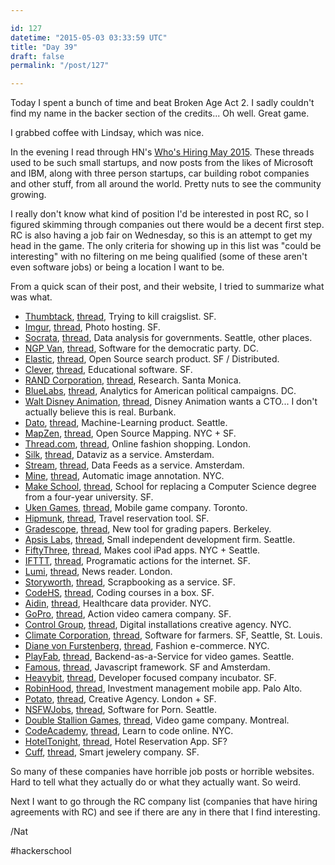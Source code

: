 ```yaml
---

id: 127
datetime: "2015-05-03 03:33:59 UTC"
title: "Day 39"
draft: false
permalink: "/post/127"

---
```


Today I spent a bunch of time and beat Broken Age Act 2. I sadly couldn't find my name in the backer section of the credits... Oh well. Great game.

I grabbed coffee with Lindsay, which was nice.

In the evening I read through HN's [Who's Hiring May 2015](https://news.ycombinator.com/item?id=9471287). These threads used to be such small startups, and now posts from the likes of Microsoft and IBM, along with three person startups, car building robot companies and other stuff, from all around the world. Pretty nuts to see the community growing.

I really don't know what kind of position I'd be interested in post RC, so I figured skimming through companies out there would be a decent first step. RC is also having a job fair on Wednesday, so this is an attempt to get my head in the game. The only criteria for showing up in this list was "could be interesting" with no filtering on me being qualified (some of these aren't even software jobs) or being a location I want to be.

From a quick scan of their post, and their website, I tried to summarize what was what.

 - [Thumbtack](https://www.thumbtack.com/), [thread](https://news.ycombinator.com/item?id=9472241), Trying to kill craigslist. SF.
 - [Imgur](https://imgur.com/), [thread](https://news.ycombinator.com/item?id=9472028), Photo hosting. SF.
 - [Socrata](http://www.socrata.com/), [thread](https://news.ycombinator.com/item?id=9473694), Data analysis for governments. Seattle, other places.
 - [NGP Van](https://ngpvan.ngpvanhost.com/), [thread](https://news.ycombinator.com/item?id=9472342), Software for the democratic party. DC.
 - [Elastic](https://www.elastic.co/), [thread](https://news.ycombinator.com/item?id=9471977), Open Source search product. SF / Distributed.
 - [Clever](https://clever.com/), [thread](https://news.ycombinator.com/item?id=9471440), Educational software. SF.
 - [RAND Corporation](http://www.rand.org/), [thread](https://news.ycombinator.com/item?id=9471352), Research. Santa Monica.
 - [BlueLabs](http://www.bluelabs.com/), [thread](https://news.ycombinator.com/item?id=9474487), Analytics for American political campaigns. DC.
 - [Walt Disney Animation](http://www.disneyanimation.com/), [thread](https://news.ycombinator.com/item?id=9473336), Disney Animation wants a CTO... I don't actually believe this is real. Burbank.
 - [Dato](https://dato.com/), [thread](https://news.ycombinator.com/item?id=9474575), Machine-Learning product. Seattle.
 - [MapZen](https://mapzen.com/), [thread](https://news.ycombinator.com/item?id=9475254), Open Source Mapping. NYC + SF.
 - [Thread.com](http://thread.com), [thread](https://news.ycombinator.com/item?id=9471656), Online fashion shopping. London.
 - [Silk](https://www.silk.co/), [thread](https://news.ycombinator.com/item?id=9472804), Dataviz as a service. Amsterdam.
 - [Stream](https://getstream.io/), [thread](https://news.ycombinator.com/item?id=9471509), Data Feeds as a service. Amsterdam.
 - [Mine](http://www.mine.nyc/), [thread](https://news.ycombinator.com/item?id=9472831), Automatic image annotation. NYC.
 - [Make School](https://www.makeschool.com/), [thread](https://news.ycombinator.com/item?id=9473952), School for replacing a Computer Science degree from a four-year university. SF.
 - [Uken Games](http://uken.com/), [thread](https://news.ycombinator.com/item?id=9472344), Mobile game company. Toronto.
 - [Hipmunk](https://www.hipmunk.com/), [thread](https://news.ycombinator.com/item?id=9473183), Travel reservation tool. SF.
 - [Gradescope](https://gradescope.com/), [thread](https://news.ycombinator.com/item?id=9474437), New tool for grading papers. Berkeley.
 - [Apsis Labs](http://apsis.io/), [thread](https://news.ycombinator.com/item?id=9472492), Small independent development firm. Seattle.
 - [FiftyThree](http://www.fiftythree.com/), [thread](https://news.ycombinator.com/item?id=9475577), Makes cool iPad apps. NYC + Seattle.
 - [IFTTT](https://ifttt.com/), [thread](https://news.ycombinator.com/item?id=9474046), Programatic actions for the internet. SF.
 - [Lumi](https://lumi.do/join), [thread](https://news.ycombinator.com/item?id=9474587), News reader. London.
 - [Storyworth](https://www.storyworth.com/), [thread](https://news.ycombinator.com/item?id=9473089), Scrapbooking as a service. SF.
 - [CodeHS](https://codehs.com/), [thread](https://news.ycombinator.com/item?id=9472561), Coding courses in a box. SF.
 - [Aidin](http://www.myaidin.com/), [thread](https://news.ycombinator.com/item?id=9472772), Healthcare data provider. NYC.
 - [GoPro](http://gopro.com/), [thread](https://news.ycombinator.com/item?id=9472317), Action video camera company. SF.
 - [Control Group](http://www.controlgroup.com), [thread](https://news.ycombinator.com/item?id=9471759), Digital installations creative agency. NYC.
 - [Climate Corporation](http://www.climate.com/), [thread](https://news.ycombinator.com/item?id=9472135), Software for farmers. SF, Seattle, St. Louis.
 - [Diane von Furstenberg](http://www.dvf.com/), [thread](https://news.ycombinator.com/item?id=9471317), Fashion e-commerce. NYC.
 - [PlayFab](https://www.playfab.com/), [thread](https://news.ycombinator.com/item?id=9473046), Backend-as-a-Service for video games. Seattle.
 - [Famous](http://famo.us/), [thread](https://news.ycombinator.com/item?id=9474253), Javascript framework. SF and Amsterdam.
 - [Heavybit](http://www.heavybit.com/), [thread](https://news.ycombinator.com/item?id=9475065), Developer focused company incubator. SF.
 - [RobinHood](https://robinhood.com/), [thread](https://news.ycombinator.com/item?id=9473227), Investment management mobile app. Palo Alto.
 - [Potato](https://p.ota.to/), [thread](https://news.ycombinator.com/item?id=9471501), Creative Agency. London + SF.
 - [NSFWJobs](http://nsfwjobs.com/), [thread](https://news.ycombinator.com/item?id=9472656), Software for Porn. Seattle.
 - [Double Stallion Games](http://dblstallion.com/), [thread](https://news.ycombinator.com/item?id=9472611), Video game company. Montreal.
 - [CodeAcademy](http://www.codecademy.com/), [thread](https://news.ycombinator.com/item?id=9471415), Learn to code online. NYC.
 - [HotelTonight](https://www.hoteltonight.com/), [thread](https://news.ycombinator.com/item?id=9473579), Hotel Reservation App. SF?
 - [Cuff](https://cuff.io/), [thread](https://news.ycombinator.com/item?id=9473941), Smart jewelery company. SF.

So many of these companies have horrible job posts or horrible websites. Hard to tell what they actually do or what they actually want. So weird.

Next I want to go through the RC company list (companies that have hiring agreements with RC) and see if there are any in there that I find interesting.

/Nat

#hackerschool


